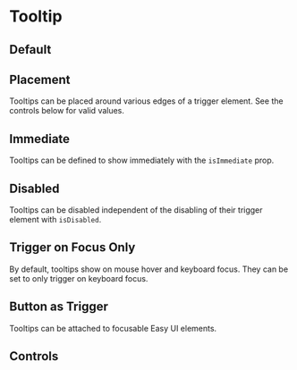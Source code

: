 
<Meta of={TooltipStories} />

# Tooltip

## Default

<Canvas of={TooltipStories.Default} />

## Placement

Tooltips can be placed around various edges of a trigger element. See the controls below for valid values.

<Canvas of={TooltipStories.Placement} />

## Immediate

Tooltips can be defined to show immediately with the `isImmediate` prop.

<Canvas of={TooltipStories.Immediate} />

## Disabled

Tooltips can be disabled independent of the disabling of their trigger element with `isDisabled`.

<Canvas of={TooltipStories.Disabled} />

## Trigger on Focus Only

By default, tooltips show on mouse hover and keyboard focus. They can be set to only trigger on keyboard focus.

<Canvas of={TooltipStories.FocusOnly} />

## Button as Trigger

Tooltips can be attached to focusable Easy UI elements.

<Canvas of={TooltipStories.ButtonTrigger} />

## Controls

<Canvas of={TooltipStories.Controls} />

<Controls of={TooltipStories.Controls} />
